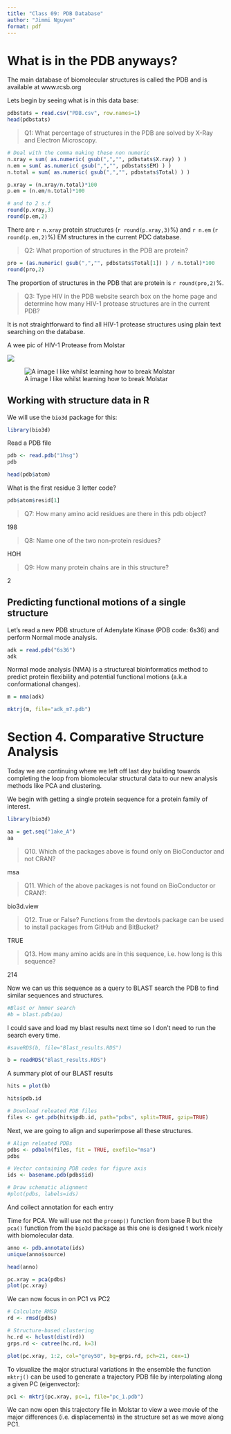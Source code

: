 ```yaml
---
title: "Class 09: PDB Database"
author: "Jimmi Nguyen"
format: pdf
---
```

# What is in the PDB anyways?

The main database of biomolecular structures is called the PDB and is available at www.rcsb.org

Lets begin by seeing what is in this data base:

```r
pdbstats = read.csv("PDB.csv", row.names=1)
head(pdbstats)
```

>Q1: What percentage of structures in the PDB are solved by X-Ray and Electron Microscopy.

```r
# Deal with the comma making these non numeric
n.xray = sum( as.numeric( gsub(",","", pdbstats$X.ray) ) )
n.em = sum( as.numeric( gsub(",","", pdbstats$EM) ) )
n.total = sum( as.numeric( gsub(",","", pdbstats$Total) ) )

p.xray = (n.xray/n.total)*100
p.em = (n.em/n.total)*100

# and to 2 s.f
round(p.xray,3)
round(p.em,2)

```

There are `r n.xray` protein structures (`r round(p.xray,3)`%) and `r n.em` (`r round(p.em,2)`%) EM structures in the current PDC database.

>Q2: What proportion of structures in the PDB are protein?

```r
pro = (as.numeric( gsub(",","", pdbstats$Total[1]) ) / n.total)*100
round(pro,2)
```
The proportion of structures in the PDB that are protein is `r round(pro,2)`%.

>Q3: Type HIV in the PDB website search box on the home page and determine how many HIV-1 protease structures are in the current PDB?

It is not straightforward to find all HIV-1 protease structures using plain text searching on the database.

A wee pic of HIV-1 Protease from Molstar

![](1HSG.png)

![A image I like whilst learning how to break Molstar](1HSG.png)

## Working with structure data in R

We will use the `bio3d` package for this:

```r
library(bio3d)
```

Read a PDB file

```r
pdb <- read.pdb("1hsg")
pdb
```

```r
head(pdb$atom)
```

What is the first residue 3 letter code?

```r
pdb$atom$resid[1]
```

>Q7: How many amino acid residues are there in this pdb object? 

198

>Q8: Name one of the two non-protein residues? 

HOH

>Q9: How many protein chains are in this structure? 

2

## Predicting functional motions of a single structure

Let's read a new PDB structure of Adenylate Kinase (PDB code: 6s36) and perform Normal mode analysis.

```r
adk = read.pdb("6s36")
adk
```

Normal mode analysis (NMA) is a structureal bioinformatics method to predict protein flexibility and potential functional motions (a.k.a conformational changes).

```r
m = nma(adk)
```

```r
mktrj(m, file="adk_m7.pdb")
```

# Section 4. Comparative Structure Analysis

Today we are continuing where we left off last day building towards completing the loop from biomolecular structural data to our new analysis methods like PCA and clustering.

We begin with getting a single protein sequence for a protein family of interest.

```r
library(bio3d)

aa = get.seq("1ake_A")
aa
```

>Q10. Which of the packages above is found only on BioConductor and not CRAN? 

msa

>Q11. Which of the above packages is not found on BioConductor or CRAN?: 

bio3d.view

>Q12. True or False? Functions from the devtools package can be used to install packages from GitHub and BitBucket? 

TRUE


>Q13. How many amino acids are in this sequence, i.e. how long is this sequence? 

214

Now we can us this sequence as a query to BLAST search the PDB to find similar sequences and structures.

```r
#Blast or hmmer search
#b = blast.pdb(aa)
```

I could save and load my blast results next time so I don't need to run the search every time.

```r
#saveRDS(b, file="Blast_results.RDS")
```

```r
b = readRDS("Blast_results.RDS")
```

A summary plot of our BLAST results
```r
hits = plot(b)
```

```r
hits$pdb.id
```

```r
# Download releated PDB files
files <- get.pdb(hits$pdb.id, path="pdbs", split=TRUE, gzip=TRUE)
```

Next, we are going to align and superimpose all these structures.

```r
# Align releated PDBs
pdbs <- pdbaln(files, fit = TRUE, exefile="msa")
pdbs
```

```r
# Vector containing PDB codes for figure axis
ids <- basename.pdb(pdbs$id)

# Draw schematic alignment
#plot(pdbs, labels=ids)
```

And collect annotation for each entry

Time for PCA. We will use not the `prcomp()` function from base R but the `pca()` function from the `bio3d` package as this one is designed t work nicely with biomolecular data.

```r
anno <- pdb.annotate(ids)
unique(anno$source)
```

```r
head(anno)
```

```r
pc.xray = pca(pdbs)
plot(pc.xray)
```

We can now focus in on PC1 vs PC2

```r
# Calculate RMSD
rd <- rmsd(pdbs)

# Structure-based clustering
hc.rd <- hclust(dist(rd))
grps.rd <- cutree(hc.rd, k=3)

plot(pc.xray, 1:2, col="grey50", bg=grps.rd, pch=21, cex=1)
```

To visualize the major structural variations in the ensemble the function `mktrj()` can be used to generate a trajectory PDB file by interpolating along a given PC (eigenvector):

```r
pc1 <- mktrj(pc.xray, pc=1, file="pc_1.pdb")
```

We can now open this trajectory file in Molstar to view a wee movie of the major differences (i.e. displacements) in the structure set as we move along PC1.





